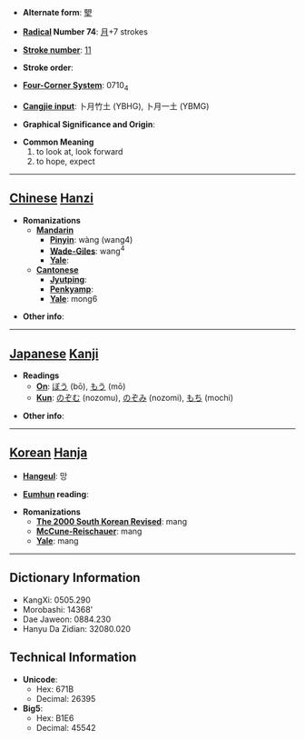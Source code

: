 * '''Alternate form''': [[朢]]

* '''[[Wiktionary:Chinese radical index| Radical]] Number 74''': [[Wiktionary:Chinese radical index 月|月]]+7 strokes

* '''[[Wiktionary:Chinese total strokes index|Stroke number]]''': [[Wiktionary:Chinese total strokes index 11|11]]

* '''Stroke order''': 

* '''[[Wiktionary:Chinese four corner index|Four-Corner System]]''': 0710<sub>4</sub>

* '''[[Wiktionary:Chinese Cangjie index|Cangjie input]]''': 卜月竹土 (YBHG), 卜月一土 (YBMG)

* '''Graphical Significance and Origin''': 

* '''Common Meaning'''
*#to look at, look forward
*# to hope, expect


----

== [[Chinese]] [[Hanzi]] ==

* '''Romanizations'''
** '''[[Mandarin]]'''
*** '''[[Pinyin]]''': wàng (wang4)
*** '''[[Wade-Giles]]''': wang<sup>4</sup>
*** '''[[Yale]]''': 
** '''[[Cantonese]]'''
*** '''[[Jyutping]]''':
*** '''[[Penkyamp]]''': 
*** '''[[Yale]]''': mong6

* '''Other info''': 

----

== [[Japanese]] [[Kanji]] ==

* '''Readings'''
** '''[[On]]''': [[ぼう]] (bō), [[もう]] (mō)
** '''[[Kun]]''': [[のぞむ]] (nozomu), [[のぞみ]] (nozomi), [[もち]] (mochi)

* '''Other info''':  

----

== [[Korean]] [[Hanja]] ==

* '''[[Hangeul]]''': 망

* '''[[Eumhun]] reading''': 

* '''Romanizations'''
** '''[[The 2000 South Korean Revised Romanization|The 2000 South Korean Revised]]''': mang
** '''[[McCune-Reischauer]]''': mang
** '''[[Yale]]''': mang

----

== Dictionary Information ==

* KangXi: 0505.290
* Morobashi: 14368'
* Dae Jaweon: 0884.230
* Hanyu Da Zidian: 32080.020

== Technical Information ==

* '''Unicode''':
** Hex: 671B
** Decimal: 26395
* '''Big5''':
** Hex: B1E6
** Decimal: 45542